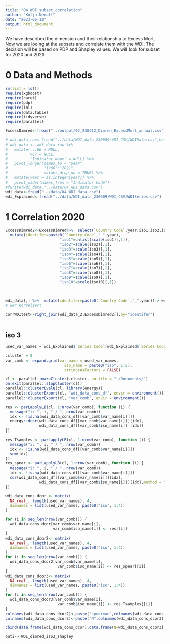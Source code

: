 ```yaml
---
title: "04_WDI_subset_correlation"
author: "Kolja Nenoff"
date: "2023-06-12"
output: html_document
---
```


We have described the dimension and their relationship to Excess Mort.
Now we are looing at the subsets and correlate them with the WDI.
The decision will be based on PDP and Shapley values.
We will look for subset for 2020 and 2021

# 0 Data and Methods
```r
rm(list = ls())
require(xgboost)
require(caret)
require(pdp)
require(iml)
require(data.table)
require(tidyverse)
require(parallel)
```

```r
ExcessDimred<-fread("../output/02_230612_Dimred_ExcessMort_annual.csv")
```


```r
# wdi_data_raw<-fread("../data/WDI_data_230609/WDI_CSV/WDIData.csv",header = T)
# wdi_data <- wdi_data_raw %>% 
#   mutate(...66 = NULL,
#          V67 = NULL,
#          `Indicator Name` = NULL) %>%
#   pivot_longer(names_to = "year",
#                "1960":"2021",
#                values_drop_na = TRUE) %>%
#   mutate(year = as.integer(year)) %>%
#   pivot_wider(names_from = "Indicator Code")
#fwrite(wdi_data,"../data/04_WDI_data.csv")
wdi_data<-fread("../data/04_WDI_data.csv")
wdi_Explained<-fread("../data/WDI_data_230609/WDI_CSV/WDISeries.csv")
```

# 1 Correlation 2020

```r
ExcessDimred2<-ExcessDimred%>%  select(`Country Code`,year,iso1,iso2,iso3,iso4,iso5,iso6,iso7,iso8,iso9,iso10,P_mort_2020,P_mort_2021) %>% 
  mutate(identifer=paste0(`Country Code`,"_",year),
                        "iso1"=unlist(scale(iso1)[,1]),
                        "iso2"=scale(iso2)[,1],
                        "iso3"=scale(iso3)[,1],
                        "iso4"=scale(iso4)[,1],
                        "iso5"=scale(iso5)[,1],
                        "iso6"=scale(iso6)[,1],
                        "iso7"=scale(iso7)[,1],
                        "iso8"=scale(iso8)[,1],
                        "iso9"=scale(iso9)[,1],
                        "iso10"=scale(iso10)[,1]) 

                  

wdi_data[,] %>%  mutate(identifer=paste0(`Country Code`,"_",year))-> wdi_data_2
# wer korreliert

corrWDItest<-right_join(wdi_data_2,ExcessDimred2[],by="identifer")
 
```

## iso 3 
```r

used_var_names = wdi_Explained$`Series Code`[wdi_Explained$`Series Code` %in% colnames(wdi_data_2)]

.cluster = 8
var_comb <- expand.grid(var_name = used_var_names,
                          iso_name = paste0("iso", 1:5),
                          stringsAsFactors = FALSE)

cl <- parallel::makeCluster(.cluster, outfile = "~/Documents/")
on.exit(parallel::stopCluster(cl))
parallel::clusterEvalQ(cl, library(energy))
parallel::clusterExport(cl, "wdi_data_cons_df", envir = environment())
parallel::clusterExport(cl, "var_comb", envir = environment())

res <- parLapplyLB(cl, 1:nrow(var_comb), function (i) {
  message("i: ", i, " / ", nrow(var_comb))
  idx <- !is.na(wdi_data_cons_df[[var_comb$var_name[i]]])
  energy::dcor(wdi_data_cons_df[[var_comb$var_name[i]]][idx],
               wdi_data_cons_df[[var_comb$iso_name[i]]][idx])
})

res_Tsamples <- parLapplyLB(cl, 1:nrow(var_comb), function (i) {
  message("i: ", i, " / ", nrow(var_comb))
  idx <- !is.na(wdi_data_cons_df[[var_comb$var_name[i]]])
  sum(idx)
})
res_spear <- parLapplyLB(cl, 1:nrow(var_comb), function (i) {
  message("i: ", i, " / ", nrow(var_comb))
  idx <- !is.na(wdi_data_cons_df[[var_comb$var_name[i]]])
  cor(wdi_data_cons_df[[var_comb$var_name[i]]][idx],
               wdi_data_cons_df[[var_comb$iso_name[i]]][idx],method = "spearman")
})

wdi_data_cons_dcor <- matrix(
  NA_real_, length(used_var_names), 4,
  dimnames = list(used_var_names, paste0("iso", 1:4))
)

for (i in seq_len(nrow(var_comb))) {
  wdi_data_cons_dcor[var_comb$var_name[i],
                     var_comb$iso_name[i]] <- res[[i]]
}
wdi_data_cons_dcor2<- matrix(
  NA_real_, length(used_var_names), 4,
  dimnames = list(used_var_names, paste0("iso", 1:4))
)
for (i in seq_len(nrow(var_comb))) {
  wdi_data_cons_dcor2[var_comb$var_name[i],
                       var_comb$iso_name[i]] <- res_spear[[i]]
}
wdi_data_cons_dcor3<- matrix(
  NA_real_, length(used_var_names), 4,
  dimnames = list(used_var_names, paste0("iso", 1:4))
)
for (i in seq_len(nrow(var_comb))) {
  wdi_data_cons_dcor3[var_comb$var_name[i],
                       var_comb$iso_name[i]] <- res_Tsamples[[i]]
}
colnames(wdi_data_cons_dcor2)<-paste("spearman",colnames(wdi_data_cons_dcor2),sep="_")
colnames(wdi_data_cons_dcor3)<-paste("N",colnames(wdi_data_cons_dcor3),sep="_")

cbind(data.frame(wdi_data_cons_dcor),data.frame(N=wdi_data_cons_dcor3[,1]),wdi_data_cons_dcor2) %>% rownames_to_column(var = "indicators")-> outi

outi-> WDI_dimred_iso3_shapley

```

